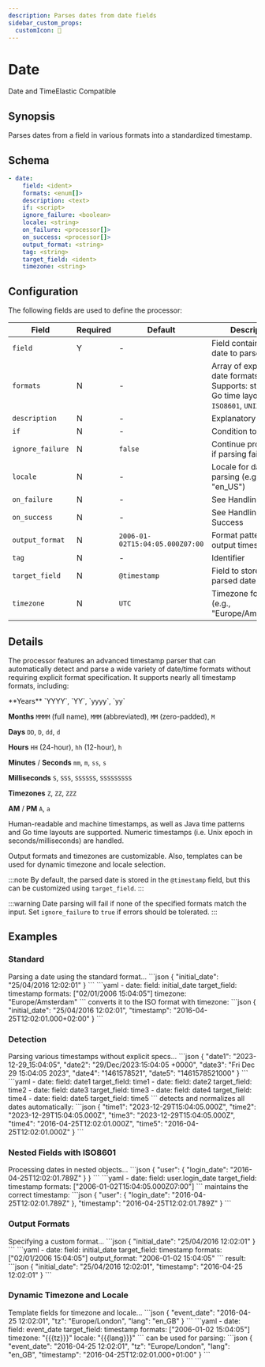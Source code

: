 ```yaml
---
description: Parses dates from date fields
sidebar_custom_props: 
  customIcon: 📅
---
```


# Date

<span className="theme-doc-version-badge badge badge--primary">Date and Time</span><span className="theme-doc-version-badge badge badge--secondary">Elastic Compatible</span>

## Synopsis

Parses dates from a field in various formats into a standardized timestamp.

## Schema

```yaml {2}
- date:
    field: <ident>
    formats: <enum[]>
    description: <text>
    if: <script>
    ignore_failure: <boolean>
    locale: <string>
    on_failure: <processor[]>
    on_success: <processor[]>
    output_format: <string>
    tag: <string>
    target_field: <ident>
    timezone: <string>
```

## Configuration

The following fields are used to define the processor:

|Field|Required|Default|Description|
|---|---|---|---|
|`field`|Y|-|Field containing the date to parse|
|`formats`|N|-|Array of expected date formats. Supports: standard Go time layouts, `ISO8601`, `UNIX`, `UNIX_MS`|
|`description`|N|-|Explanatory note|
|`if`|N|-|Condition to run|
|`ignore_failure`|N|`false`|Continue processing if parsing fails|
|`locale`|N|-|Locale for date parsing (e.g., "en_US")|
|`on_failure`|N|-|See <Topic id="handling-failures">Handling Failures</Topic>|
|`on_success`|N|-|See <Topic id="handling-success">Handling Success</Topic>|
|`output_format`|N|`2006-01-02T15:04:05.000Z07:00`|Format pattern for the output timestamp|
|`tag`|N|-|Identifier|
|`target_field`|N|`@timestamp`|Field to store the parsed date|
|`timezone`|N|`UTC`|Timezone for parsing (e.g., "Europe/Amsterdam")|

## Details

The processor features an advanced timestamp parser that can automatically detect and parse a wide variety of date/time formats without requiring explicit format specification. It supports nearly all timestamp formats, including:

<TermTable>
  <TermCol>**Years**</TermCol>
  <DefCol>`YYYY`, `YY`, `yyyy`, `yy`</DefCol>

  <TermCol>**Months**</TermCol>
  <DefCol>`MMMM` (full name), `MMM` (abbreviated), `MM` (zero-padded), `M`</DefCol>

  <TermCol>**Days**</TermCol>
  <DefCol>`DD`, `D`, `dd`, `d`</DefCol>

  <TermCol>**Hours**</TermCol>
  <DefCol>`HH` (24-hour), `hh` (12-hour), `h`</DefCol>

  <TermCol>**Minutes** / **Seconds**</TermCol>
  <DefCol>`mm`, `m`, `ss`, `s`</DefCol>

  <TermCol>**Milliseconds**</TermCol>
  <DefCol>`S`, `SSS`, `SSSSSS`, `SSSSSSSSS`</DefCol>

  <TermCol>**Timezones**</TermCol>
  <DefCol>`Z`, `ZZ`, `ZZZ`</DefCol>

  <TermCol>**AM** / **PM**</TermCol>
  <DefCol>`A`, `a`</DefCol>
</TermTable>

Human-readable and machine timestamps, as well as Java time patterns and Go time layouts are supported. Numeric timestamps (i.e. Unix epoch in seconds/milliseconds) are handled.

Output formats and timezones are customizable. Also, templates can be used for dynamic timezone and locale selection.

:::note
By default, the parsed date is stored in the `@timestamp` field, but this can be customized using `target_field`.
:::

:::warning
Date parsing will fail if none of the specified formats match the input. Set `ignore_failure` to `true` if errors should be tolerated.
:::

## Examples

### Standard

<ExampleGrid>
  <CommentCol>
    Parsing a date using the standard format...
  </CommentCol>
  <CodeCol>
    ```json
    {
      "initial_date": "25/04/2016 12:02:01"
    }
    ```
    ```yaml
    - date:
        field: initial_date
        target_field: timestamp
        formats: ["02/01/2006 15:04:05"]
        timezone: "Europe/Amsterdam"
    ```
  </CodeCol>
  <CommentCol>
    converts it to the ISO format with timezone:
  </CommentCol>
  <CodeCol>
    ```json
    {
      "initial_date": "25/04/2016 12:02:01",
      "timestamp": "2016-04-25T12:02:01.000+02:00"
    }
    ```
  </CodeCol>
</ExampleGrid>

### Detection

<ExampleGrid>
  <CommentCol>
    Parsing various timestamps without explicit specs...
  </CommentCol>
  <CodeCol>
    ```json
    {
      "date1": "2023-12-29_15:04:05",
      "date2": "29/Dec/2023:15:04:05 +0000",
      "date3": "Fri Dec 29 15:04:05 2023",
      "date4": "1461578521",
      "date5": "1461578521000"
    }
    ```
    ```yaml
    - date:
        field: date1
        target_field: time1
    - date:
        field: date2
        target_field: time2
    - date:
        field: date3
        target_field: time3
    - date:
        field: date4
        target_field: time4
    - date:
        field: date5
        target_field: time5
    ```
  </CodeCol>
  <CommentCol>
    detects and normalizes all dates automatically:
  </CommentCol>
  <CodeCol>
    ```json
    {
      "time1": "2023-12-29T15:04:05.000Z",
      "time2": "2023-12-29T15:04:05.000Z",
      "time3": "2023-12-29T15:04:05.000Z",
      "time4": "2016-04-25T12:02:01.000Z",
      "time5": "2016-04-25T12:02:01.000Z"
    }
    ```
  </CodeCol>
</ExampleGrid>

### Nested Fields with ISO8601

<ExampleGrid>
  <CommentCol>
    Processing dates in nested objects...
  </CommentCol>
  <CodeCol>
    ```json
    {
      "user": {
        "login_date": "2016-04-25T12:02:01.789Z"
      }
    }
    ```
    ```yaml
    - date:
        field: user.login_date
        target_field: timestamp
        formats: ["2006-01-02T15:04:05.000Z07:00"]
    ```
  </CodeCol>
  <CommentCol>
    maintains the correct timestamp:
  </CommentCol>
  <CodeCol>
    ```json
    {
      "user": {
        "login_date": "2016-04-25T12:02:01.789Z"
      },
      "timestamp": "2016-04-25T12:02:01.789Z"
    }
    ```
  </CodeCol>
</ExampleGrid>

### Output Formats

<ExampleGrid>
  <CommentCol>
    Specifying a custom format...
  </CommentCol>
  <CodeCol>
    ```json
    {
      "initial_date": "25/04/2016 12:02:01"
    }
    ```
    ```yaml
    - date:
        field: initial_date
        target_field: timestamp
        formats: ["02/01/2006 15:04:05"]
        output_format: "2006-01-02 15:04:05"
    ```
  </CodeCol>
  <CommentCol>
    result:
  </CommentCol>
  <CodeCol>
    ```json
    {
      "initial_date": "25/04/2016 12:02:01",
      "timestamp": "2016-04-25 12:02:01"
    }
    ```
  </CodeCol>
</ExampleGrid>

### Dynamic Timezone and Locale

<ExampleGrid>
  <CommentCol>
    Template fields for timezone and locale...
  </CommentCol>
  <CodeCol>
    ```json
    {
      "event_date": "2016-04-25 12:02:01",
      "tz": "Europe/London",
      "lang": "en_GB"
    }
    ```
    ```yaml
    - date:
        field: event_date
        target_field: timestamp
        formats: ["2006-01-02 15:04:05"]
        timezone: "{{{tz}}}"
        locale: "{{{lang}}}"
    ```
  </CodeCol>
  <CommentCol>
    can be used for parsing:
  </CommentCol>
  <CodeCol>
    ```json
    {
      "event_date": "2016-04-25 12:02:01",
      "tz": "Europe/London",
      "lang": "en_GB",
      "timestamp": "2016-04-25T12:02:01.000+01:00"
    }
    ```
  </CodeCol>
</ExampleGrid>
